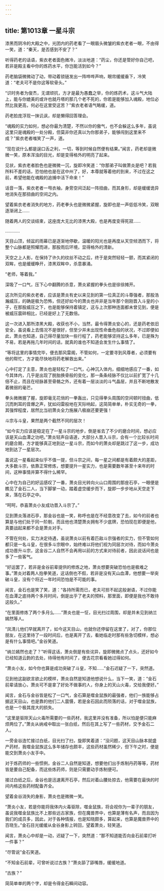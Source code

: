 ```yaml
---
---
---
```

title: 第1013章 一星斗宗
---



漆黑而阴冷的大殿之中，光团内的药老看了一眼眉头微皱的紫衣老者一眼，不由得一笑，道：“秦天，是否感到不安了？”

听得药老的话语，紫衣老者面色微冷，淡淡地道：“药尘，你还是管好你自己吧，若非是殿主看中你的炼药水平，你岂能活到如今？”

药老脑袋微微动了动，带动着锁链发出一阵哗哗声响，眼帘缓缓垂下，冷笑道：“老夫可不是你这等软骨头。”

“识时务者为俊杰，无谓顽抗，方才是最为愚蠢之举，你的炼药术，这斗气大陆上，能与你媲美的或许也就丹塔的那几个老不死的，你若是能够加入魂殿，地位必然比我更高，何必在这里受这苦？”紫衣老者语气略缓，道。

药老脸庞浮现一抹讥讽，却是懒得回答理会。

“魂殿的实力如何，想必你最为清楚，不然以你的傲气，也不会躲这么多年，虽说这里只是魂殿的一处分殿，但莫非你还真以为你那弟子，能够闯到这里来不成？”紫衣老者嗤笑了一声，道。

“现在说什么都是逞口舌之利，一切，等到时候自然便有结果。”闻言，药老却是微微一笑，原本浑浊的目光，却是变得格外的明亮了起来。

见状，紫衣老者脸色也是微微一沉，旋即冷笑道：“你那弟子叫做萧炎是吧？若我所料不差的话，恐怕他也是在这中州了，好，本尊就等着他的到来，不过在这之前，希望他能在魂殿的追捕中活下命来！”

话音一落，紫衣老者一甩衣袖，身旁空间泛起一阵扭曲，而其身形，却是缓缓诡异地消失在那扭曲的空间之内。

望着紫衣老者消失的地方，药老拳头也是微微紧握，旋即也是一声低低冷笑，双眼逐渐闭上……

随着两人的交谈结束，这座庞大无比的漆黑大殿，也是再度变得死寂……

…………

天目山顶，倾盆的雨幕已是逐渐地停歇，温暖的阳光也是再度从天空倾洒而下，将整个山脉都是照耀而进，那股雨后环境，显得格外的清新。

天空之上人影，在保持了许久的纹丝不动之后，终于是突然轻轻一颤，而其紧闭的双眸，也是缓缓睁开，漆黑双眸中，杀意暴涌。

“老师，等着我。”

深吸了一口气，压下心中翻腾的杀意，萧炎紧握的拳头也是徐徐摊开。

这次所见的紫衣老者，应该是萧炎有史以来见到的第一位真正的斗尊强者，那股浩瀚威压，的确是极为恐怖，但还好如今的萧炎也并非是当年那个刚刚晋入斗皇的小子，在那股威压之下，也是能够保持着镇定，这与上次那种连面都未曾见到，便是被威压震碎相比，已经是好上了无数倍。

这一次进入那所漆黑大殿，收获也不小，当然，最令得萧炎安心的，还是药老依旧安全，虽说看上去情况不是很好，但至少并未出现性命垂危般的状况，不过即便如此，萧炎也知道，自己得尽量加快一些行程了，药老能够坚持这么多年，已是殊为不易，若是再拖几年时间的话，就真的谁也不知道会发生什么事情了。

“等将这里的事情完毕，便去那风雷阁，不管如何，一定要寻到风尊者，必须要有他的帮忙，方才能尽快地将药老解救出来。”

心中打定了主意，萧炎也是轻松了一口气，心神沉入体内，细细地感应了一番，如今其体内，几乎是出现了脱胎换骨般的变化，那一条条经脉不仅比以前扩宽了十几倍不止，而且在经脉甚至骨骼之外，还有着一层淡淡的斗气晶层，并且不断地散发着微弱的毫芒。

拳头微微握了握，旋即毫无花俏的一拳轰出，只见得拳头周围的空间顿时扭曲，低沉而刺耳的音爆之声，犹如闷雷般地在天际响起，这简简单单，朴实无奇的一拳，其强悍程度，居然比当初萧炎全力施展八极崩还要更强！

斗宗与斗皇，果然是两个截然不同的层次！

“如今实力应该是稳定在了一星斗宗的地步，倒是省去了不少的磨合时间，想必应该是天山血潭之功吧。”萧炎轻声自语道，大部分人晋入斗宗，会有一个比较长时间的磨合期，方才能够真正地到达一星斗宗，而如今的萧炎却是跳过了这一步，成功地到达了一星层次。

虽说这一星看起来似乎不值一提，但斗宗之间，每一星之间都是有着颇大的差距，大多数斗宗，依靠正常修炼，想要提升一星实力，也是需要数年甚至十来年的时间，这种事情并算不得什么稀罕。

心中在为自己的好运感叹了一番，萧炎目光转向火山口周围的那座石亭，一眼便是瞧见了金石二人，当下脚掌一动，踏着虚空缓步而下，旋即一步步地从天空走下来，落在石亭之中。

“呵呵，恭喜萧炎小友成功晋入斗宗了。”

见到萧炎落进石亭，那金谷也是一笑，称呼也是在不经意改变了去，如今的前者也算是与他们处于同一阶剔，而且他也清楚萧炎拥有不少底牌，恐怕现在即便是他，真要战起来都不会是萧炎对手。

不管在何处，实力决定待遇，虽说萧炎以前有着匹敌斗宗强者的实力，但不管如何都只是一名斗皇，在很多斗宗眼中，始终难以将他们视为同层次对待，而如今萧炎成功晋升斗宗，这金谷二人自然不会再用以前的方式来对待前者，因此说话间也是多了一些客气。

“好运罢了，若非是金谷前辈提供的修炼之地，萧炎想要突破恐怕也是极难之事。”萧炎对着两人抱拳笑道，这话倒也不假，若非是没有天山血潭，他想要一举突破斗皇，没有个将近一年时间恐怕是不可能的事。

闻言，金石也是笑了笑，道：“各持所需而已，老夫可担不起这般谢语，不过你能在血潭之底待两个多月时间，倒是出乎了老夫的预料，那里面，即便是我也不敢待这般久。”

“在里面修炼了两个多月么……”萧炎也是一怔，目光扫过周围，却是并未见到纳兰嫣然等人。

“凤清儿他们早就离开了，如今这天目山，也就你还停留在这里了，对了，你那位朋友，在这里待了一段时间后，也是离开了去，看她临走时那有些急切模样，想必是有什么事情吧。”金谷笑道。

“纳兰嫣然也走了？”听得这话，萧炎倒是有些诧异，旋即微微点了点头，还好如今已经知道云韵的去处，待得他有时间了，便去花宗看看她过得如何。

“萧炎小友，如今你也算是成功突破了斗皇，不知……”金石迟疑了一下，突然道。

见到他这副欲言欲止的模样，萧炎自然是知道他想说什么，当下一笑，道：“金石前辈请放心，萧炎可不是拿了好处不做事的人，你身上的天山火毒，交给我便好。”

闻言，金石与金谷皆是松了一口气，金石算是噬金鼠族的最强者，他们一族能够占据这天目山，也是靠的他们二人震慑，若是金石因此而陨落的话，对于噬金鼠族，也是一个极其庞大的损失。

“这里是驱除天山火毒所需要的一些药材，我这里并没有准备，所以怕是便只能麻烦两位了。”萧炎从纳戒中取出一张白纸，然后在其上写了一些药材，交予金石二人。

一旁金谷连忙接过白纸，目光扫了扫，旋即笑着道：“没问题，这天目山脉本就盛产药材，我噬金鼠族这么多年储存也颇丰，这些药材虽然稀少，但下午之时，便是能交到萧炎小友手中。

对于炼药师的一些惯例，金谷二人自然是知道，想要他们出手炼制丹药等等，药材皆是要自己配备，而这些炼药师，则是只需要动手炼制便可。

接过白纸之后，金谷也是迅速离开石亭，然后对着山腰处掠去，他需要在最快的时间内格这些药材配备齐全。

望着金谷消失的身影，萧炎也是微微一笑。

“萧炎小友，若是你能将我体内火毒驱除，噬金鼠族，将会视你为一辈子的朋友，虽说我噬金鼠族比不上那些远古家族，但在魔兽界中，也算是薄有名声，而且因为我们的成员多，因此，对于各种情报，也是知晓颇多，算起来，也算是魔兽界中的百晓生。”金石目光缓缓从金谷身影上转回，望着萧炎，轻笑道。

闻言，萧炎心中却是一动，迟疑了一下，突然道：“那不知道能否向金石前辈打听一件事？”

“尽管说”金石笑道。

“不知金石前辈，可曾听说过古族？”萧炎舔了舔嘴唇，缓缓地道。

“古族？”

简简单单的两个字，却是令得金石瞬间动容。